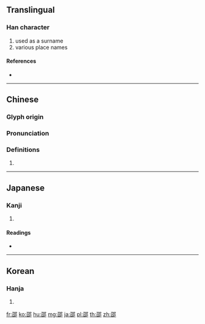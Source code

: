 {{character info/new}}
==Translingual==

===Han character===
{{Han char|rn=163|rad=邑|as=05|sn=8|four=17627|canj=SRNL,XSRNL}}

# used as a surname
# various place names

====References====
* {{Han ref|kx=1270.020|dkj=39343|dj=1769.020|hdz=63764.090|uh=90B5|ud=37045|bh=AAF2|bd=43762}}

----

==Chinese==
{{zh-forms}}

===Glyph origin===
{{Han etym}}

===Pronunciation===
{{zh-pron
|m=shào
|c=siu6
|h=pfs=
|md=
|mn=siō
|w=
|mc=y
|oc=y
|cat=
}}

===Definitions===
{{zh-hanzi}}

# {{rfdef|lang=zh}}

----

==Japanese==

===Kanji===
{{ja-kanji|grade=|rs=邑05}}

# {{defn|lang=ja|sort=邑05}}

====Readings====
* {{ja-readings|on=[[しょう]] (shō), [[じょう]] (jō)|kun=|nanori=}}

----

==Korean==

===Hanja===
{{ko-hanja|hangeul=소|eumhun=|rv=so|mr=so|y=so}}

# {{defn|lang=ko|sort=邑05}}

[[fr:邵]]
[[ko:邵]]
[[hu:邵]]
[[mg:邵]]
[[ja:邵]]
[[pl:邵]]
[[th:邵]]
[[zh:邵]]
